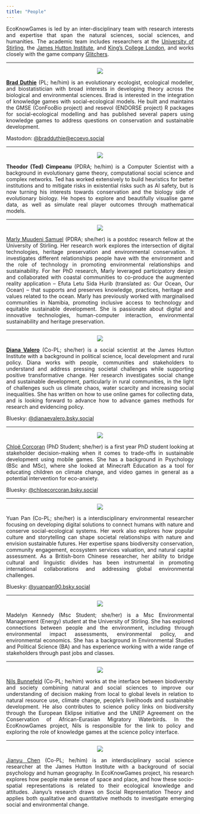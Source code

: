 ```yaml
---
title: "People"
---
```


EcoKnowGames is led by an inter-disciplinary team with research interests and expertise that span the natural sciences, social sciences, and humanities. The academic team includes researchers at the [University of Stirling](https://www.stir.ac.uk/), the [James Hutton Institute](https://www.hutton.ac.uk/), and [King's College London](https://www.kcl.ac.uk/), and works closely with the game company [Glitchers](https://www.glitchers.com/).


<hr>
<style>
body {
text-align: justify}
</style>


<center>

![](img/self.png)

</center>

**[Brad Duthie](http://bradduthie.github.io/)** (PL; he/him) is an evolutionary ecologist, ecological modeller, and biostatistician with broad interests in developing theory across the biological and environmental sciences. Brad is interested in the integration of knowledge games with social-ecological models. He built and maintains the GMSE (ConFooBio project) and resevol (ENDORSE project) R packages for social-ecological modelling and has published several papers using knowledge games to address questions on conservation and sustainable development.

Mastodon: [@bradduthie@ecoevo.social](https://ecoevo.social/@bradduthie)


<hr>

<center>

![](img/ted.jpg)

</center>

**Theodor (Ted) Cimpeanu** (PDRA; he/him) is a Computer Scientist with a background in evolutionary game theory, computational social science and complex networks. Ted has worked extensively to build heuristics for better institutions and to mitigate risks in existential risks such as AI safety, but is now turning his interests towards conservation and the biology side of evolutionary biology. He hopes to explore and beautifully visualise game data, as well as simulate real player outcomes through mathematical models.

<hr>

<center>

![](img/marly.jpg)

</center>

[Marly Muudeni Samuel](https://www.linkedin.com/in/marly-muudeni-samuel-7b1a3184/) (PDRA; she/her) is a postdoc research fellow at the University of Stirling. Her research work explores the intersection of digital technologies, heritage preservation and environmental conservation. It investigates different relationships people have with the environment and the role of technology in promoting environmental relationships and sustainability. For her PhD research, Marly leveraged participatory design and collaborated with coastal communities to co-produce the augmented reality application – Efuta Letu Sida Hurib (translated as: Our Ocean, Our Ocean) – that supports and preserves knowledge, practices, heritage and values related to the ocean. Marly has previously worked with marginalised communities in Namibia, promoting inclusive access to technology and equitable sustainable development. She is passionate about digital and innovative technologies, human-computer interaction, environmental sustainability and heritage preservation.  

<hr>

<center>

![](img/diana.jpg)

</center>

**[Diana Valero](https://www.hutton.ac.uk/people/diana-valero/)** (Co-PL; she/her) is a social scientist at the James Hutton Institute with a background in political science, local development and rural policy. Diana works with people, communities and stakeholders to understand and address pressing societal challenges while supporting positive transformative change. Her research investigates social change and sustainable development, particularly in rural communities, in the light of challenges such us climate chaos, water scarcity and increasing social inequalities. She has written on how to use online games for collecting data, and is looking forward to advance how to advance games methods for research and evidencing policy.

Bluesky: [@dianaevalero.bsky.social](https://bsky.app/profile/dianaevalero.bsky.social)

<hr>

<center>

![](img/chloe.png)

</center>


[Chlo&#235; Corcoran](https://bsky.app/profile/chloecorcoran.bsky.social) (PhD Student; she/her) is a first year PhD student looking at stakeholder decision-making when it comes to trade-offs in sustainable development using mobile games. She has a background in Psychology (BSc and MSc), where she looked at Minecraft Education as a tool for educating children on climate change, and video games in general as a potential intervention for eco-anxiety. 

Bluesky: [@chloecorcoran.bsky.social](https://bsky.app/profile/chloecorcoran.bsky.social)

<hr>

<center>

![](img/yuan.jpg)

</center>

Yuan Pan (Co-PL; she/her) is a interdisciplinary environmental researcher focusing on developing digital solutions to connect humans with nature and conserve social-ecological systems. Her work also explores how popular culture and storytelling can shape societal relationships with nature and envision sustainable futures. Her expertise spans biodiversity conservation, community engagement, ecosystem services valuation, and natural capital assessment. As a British-born Chinese researcher, her ability to bridge cultural and linguistic divides has been instrumental in promoting international collaborations and addressing global environmental challenges.


Bluesky: [@yuanpan90.bsky.social](https://bsky.app/profile/yuanpan90.bsky.social)

<hr>

<center>

![](img/madelyn.jpg)

</center>


Madelyn Kennedy (Msc Student; she/her) is a Msc Environmental Management (Energy) student at the University of Stirling. She has explored connections between people and the environment, including through environmental impact assessments, environmental policy, and environmental economics. She has a background in Environmental Studies and Political Science (BA) and has experience working with a wide range of stakeholders through past jobs and classes.  


<hr>

<center>

![](img/nils.jpg)

</center>


[Nils Bunnefeld](https://www.stir.ac.uk/people/257162) (Co-PL; he/him) works at the interface between biodiversity and society combining natural and social sciences to improve our understanding of decision making from local to global levels in relation to natural resource use, climate change, people's livelihoods and sustainable development. He also contributes to science policy links on biodiversity through the European Eklipse initiative and the UNEP Agreement on the Conservation of African-Eurasian Migratory Waterbirds. In the EcoKnowGames project, Nils is responsible for the link to policy and exploring the role of knowledge games at the science policy interface.  





<hr>

<center>

![](img/jianyu.jpg)

</center>


[Jianyu Chen](https://www.hutton.ac.uk/people/jianyu-chen/) (Co-PL; he/him) is an interdisciplinary social science researcher at the James Hutton Institute with a background of social psychology and human geography. In EcoKnowGames project, his research explores how people make sense of space and place, and how these socio-spatial representations is related to their ecological knowledge and attitudes. Jianyu's research draws on Social Representation Theory and applies both qualitative and quantitative methods to investigate emerging social and environmental change.






